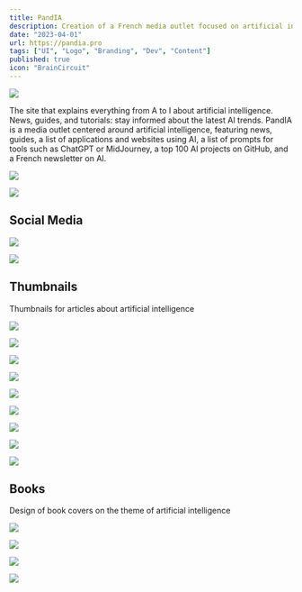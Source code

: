 ```yaml
---
title: PandIA
description: Creation of a French media outlet focused on artificial intelligence. Use of Ghost as a Headless CMS. Site development in HTML, CSS, JS, with Handlebars and React. SEO optimization, article writing, community management, social network management, and image management.
date: "2023-04-01"
url: https://pandia.pro
tags: ["UI", "Logo", "Branding", "Dev", "Content"]
published: true
icon: "BrainCircuit"
---
```


![](/pandia-actu.webp)

The site that explains everything from A to I about artificial intelligence. News, guides, and tutorials: stay informed about the latest AI trends. PandIA is a media outlet centered around artificial intelligence, featuring news, guides, a list of applications and websites using AI, a list of prompts for tools such as ChatGPT or MidJourney, a top 100 AI projects on GitHub, and a French newsletter on AI.

![](/pandia-liste.webp)

![](/pandia-ui-mobile.webp)

## Social Media

![](/pandia-llm-numbers.webp)

![](/pandia-hugging.webp)

## Thumbnails

Thumbnails for articles about artificial intelligence

![](/pandia-minia-1.webp)

![](/pandia-minia-2.webp)

![](/pandia-minia-3.webp)

![](/pandia-minia-4.webp)

![](/pandia-minia-5.webp)

![](/pandia-minia-6.webp)

![](/pandia-minia-7.webp)

![](/pandia-minia-8.webp)

![](/pandia-minia-9.webp)

## Books

Design of book covers on the theme of artificial intelligence

![](/pandia-book-1.webp)

![](/pandia-book-2.webp)

![](/pandia-book-3.webp)

![](/pandia-book-4.webp)
